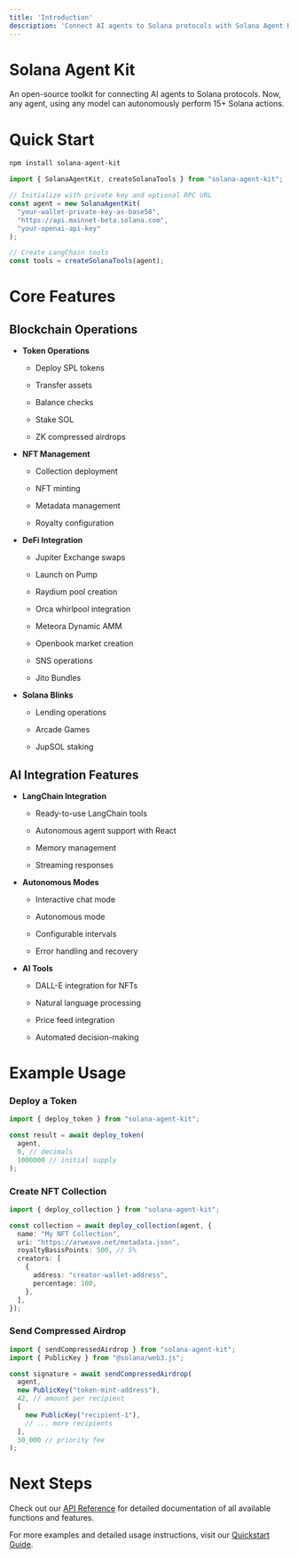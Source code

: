 ```yaml
---
title: 'Introduction'
description: 'Connect AI agents to Solana protocols with Solana Agent Kit'
---
```


# Solana Agent Kit

An open-source toolkit for connecting AI agents to Solana protocols. Now, any agent, using any model can autonomously perform 15+ Solana actions.



# Quick Start

```bash
npm install solana-agent-kit
```

```typescript
import { SolanaAgentKit, createSolanaTools } from "solana-agent-kit";

// Initialize with private key and optional RPC URL
const agent = new SolanaAgentKit(
  "your-wallet-private-key-as-base58",
  "https://api.mainnet-beta.solana.com",
  "your-openai-api-key"
);

// Create LangChain tools
const tools = createSolanaTools(agent);
```

# Core Features

## Blockchain Operations

* **Token Operations**

  * Deploy SPL tokens

  * Transfer assets

  * Balance checks

  * Stake SOL

  * ZK compressed airdrops

* **NFT Management**

  * Collection deployment

  * NFT minting

  * Metadata management

  * Royalty configuration

* **DeFi Integration**

  * Jupiter Exchange swaps

  * Launch on Pump

  * Raydium pool creation

  * Orca whirlpool integration

  * Meteora Dynamic AMM

  * Openbook market creation

  * SNS operations

  * Jito Bundles

* **Solana Blinks**

  * Lending operations

  * Arcade Games

  * JupSOL staking

## AI Integration Features

* **LangChain Integration**

  * Ready-to-use LangChain tools

  * Autonomous agent support with React

  * Memory management

  * Streaming responses

* **Autonomous Modes**

  * Interactive chat mode

  * Autonomous mode

  * Configurable intervals

  * Error handling and recovery

* **AI Tools**

  * DALL-E integration for NFTs

  * Natural language processing

  * Price feed integration

  * Automated decision-making

# Example Usage

### Deploy a Token

```typescript
import { deploy_token } from "solana-agent-kit";

const result = await deploy_token(
  agent,
  9, // decimals
  1000000 // initial supply
);
```

### Create NFT Collection

```typescript
import { deploy_collection } from "solana-agent-kit";

const collection = await deploy_collection(agent, {
  name: "My NFT Collection",
  uri: "https://arweave.net/metadata.json",
  royaltyBasisPoints: 500, // 5%
  creators: [
    {
      address: "creator-wallet-address",
      percentage: 100,
    },
  ],
});
```

### Send Compressed Airdrop

```typescript
import { sendCompressedAirdrop } from "solana-agent-kit";
import { PublicKey } from "@solana/web3.js";

const signature = await sendCompressedAirdrop(
  agent,
  new PublicKey("token-mint-address"),
  42, // amount per recipient
  [
    new PublicKey("recipient-1"),
    // ... more recipients
  ],
  30_000 // priority fee
);
```

# Next Steps

Check out our [API Reference](/classes/SolanaAgentKit) for detailed documentation of all available functions and features.

For more examples and detailed usage instructions, visit our [Quickstart Guide](/quickstart).